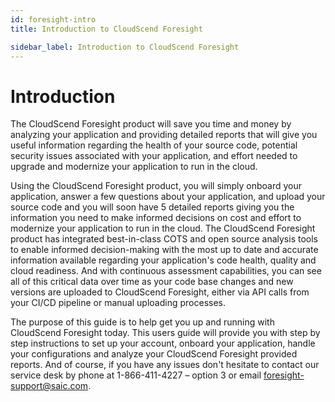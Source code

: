 ```yaml
---
id: foresight-intro
title: Introduction to CloudScend Foresight

sidebar_label: Introduction to CloudScend Foresight
---
```


# Introduction

The CloudScend Foresight product will save you time and money by analyzing your application and providing detailed reports that will give you useful information regarding the health of your source code, potential security issues associated with your application, and effort needed to upgrade and modernize your application to run in the cloud.

Using the CloudScend Foresight product, you will simply onboard your application, answer a few questions about your application, and upload your source code and you will soon have 5 detailed reports giving you the information you need to make informed decisions on cost and effort to modernize your application to run in the cloud. The CloudScend Foresight product has integrated best-in-class COTS and open source analysis tools to enable informed decision-making with the most up to date and accurate information available regarding your application's code health, quality and cloud readiness. And with continuous assessment capabilities, you can see all of this critical data over time as your code base changes and new versions are uploaded to CloudScend Foresight, either via API calls from your CI/CD pipeline or manual uploading processes.

The purpose of this guide is to help get you up and running with CloudScend Foresight today. This users guide will provide you with step by step instructions to set up your account, onboard your application, handle your configurations and analyze your CloudScend Foresight provided reports. And of course, if you have any issues don't hesitate to contact our service desk by phone at 1-866-411-4227 – option 3 or email foresight-support@saic.com.

